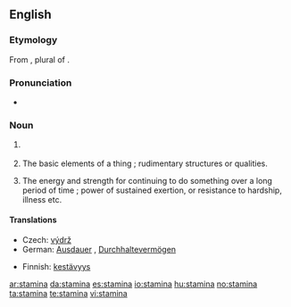 ==English==
===Etymology===
From {{etyl|la}} {{term|stamina|stāmina|lang=la}}, plural of {{term|stamen|stāmen}}.

===Pronunciation===
*{{a|UK}} {{IPA|/ˈstamɪnə/}}

===Noun===
{{en-noun|-}}

# {{botany}} {{plural of|[[stamen]]}}
# {{context|obsolete|as plural}} The basic elements of a thing ; rudimentary structures or qualities.
# {{context|now considered singular}} The energy and strength for continuing to do something over a long period of time ; power of sustained exertion, or resistance to hardship, illness etc.

====Translations====
{{trans-top|power of sustained exertion}}
*Czech: [[výdrž]] {{f}}
*German: [[Ausdauer]] {{f}}, [[Durchhaltevermögen]] {{n}}
{{trans-mid}}
*Finnish: [[kestävyys]]
{{trans-bottom}}

[[ar:stamina]]
[[da:stamina]]
[[es:stamina]]
[[io:stamina]]
[[hu:stamina]]
[[no:stamina]]
[[ta:stamina]]
[[te:stamina]]
[[vi:stamina]]